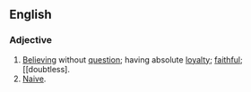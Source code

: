 ==English==
===Adjective===
{{en-adj}}
# [[believe|Believing]] without [[question]]; having absolute [[loyalty]]; [[faithful]]; [[doubtless].
# [[naive|Naive]].